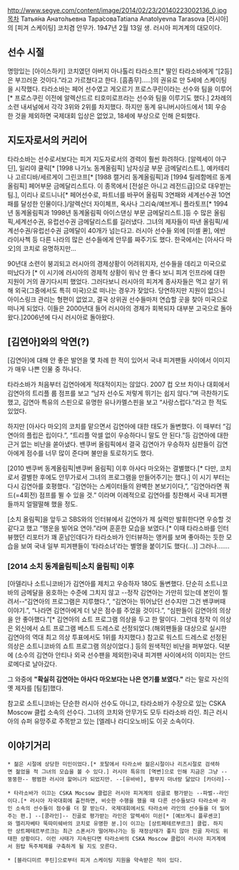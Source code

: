 http://www.segye.com/content/image/2014/02/23/20140223002136_0.jpg
[[목차]]
Татья́на Анато́льевна Тара́сова​ 
Tatiana Anatolyevna Tarasova
[러시아]의 [피겨 스케이팅] 코치겸 안무가. 1947년 2월 13일 생. 러시아 피겨계의 대모이다.

== 선수 시절 ==
명망있는 [아이스하키] 코치였던 아버지 아나톨리 타라소프[* 딸인 타라소바에게 “[2등]은 부끄러운 것이다.”라고 가르쳤다고 한다. [흠좀무].....]의 권유로 만 5세에 스케이팅을 시작했다. 타라소바는 페어 선수였고 게오르기 프로스쿠린이라는 선수와 팀을 이루어[* 프로스쿠린 이전에 알렉산드르 티호미로프라는 선수와 팀을 이루기도 했다.] 2차례의 소련 내셔널에서 각각 3위와 2위를 차지했다. 하지만 동계 유니버시아드에서 1회 우승한 것을 제외하면 국제대회 입상은 없었고, 18세에 부상으로 인해 은퇴했다. 

== 지도자로서의 커리어 ==
타라소바는 선수로서보다는 피겨 지도자로서의 경력이 훨씬 화려하다.
[알렉세이 야구딘], 일리야 쿨릭[* [1998 나가노 동계올림픽] 남자싱글 부문 금메달리스트.], 예카테리나 고르디바/세르게이 그린코프[* [1988 캘거리 동계올림픽]과 [1994 릴레함메르 동계올림픽] 페어부문 금메달리스트다. 이 종목에서 [전설은 아니고 레전드급]으로 대우받는 팀.], 이리나 로드니나[* 페어선수로, 파트너를 바꾸어 올림픽 3연패와 세계선수권 10연패를 달성한 인물이다.]/알렉산더 자이체프, 옥사나 그리슉/예브게니 플라토프[* 1994년 동계올림픽과 1998년 동계올림픽 아이스댄싱 부문 금메달리스트.]등 수 많은 올림픽,세계선수권, 유럽선수권 금메달리스트를 길러냈다. 그녀의 제자들이 따낸 올림픽/세계선수권/유럽선수권 금메달이 40개가 넘는다고. 러시아 선수들 외에 [미셸 콴], 에반 라이사첵 등 다른 나라의 많은 선수들에게 안무를 짜주기도 했다. 한국에서는 [아사다 마오]의 코치로 유명하지만...

90년대 소련이 붕괴되고 러시아의 경제상황이 어려워지자, 선수들을 데리고 미국으로 떠났다가 [* 이 시기에 러시아의 경제적 상황이 워낙 안 좋다 보니 피겨 인프라에 대한 지원이 거의 끊기다시피 했었다. 그러다보니 러시아의 피겨계 종사자들은 먹고 살기 위해 외국(그중에서도 특히 미국)으로 떠나는 경우가 잦았다. 당연하지만 지원이 없으니 아이스링크 관리는 형편이 없었고, 결국 상위권 선수들마저 연습할 곳을 찾아 미국으로 떠나게 되었다. 이들은 2000년대 들어 러시아의 경제가 회복되자 대부분 고국으로 돌아왔다.]2006년에 다시 러시아로 돌아왔다.

== [김연아]와의 악연(?) ==
[김연아]에 대해 안 좋은 발언을 몇 차례 한 적이 있어서 국내 피겨팬들 사이에서 이미지가 매우 나쁜 인물 중 하나다. 

타라소바가 처음부터 김연아에게 적대적이지는 않았다. 2007 컵 오브 차이나 대회에서 김연아의 트리플 룹 점프를 보고 “남자 선수도 저렇게 뛰기는 쉽지 않다.”며 극찬하기도 했고, 김연아 특유의 스핀으로 유명한 유나카멜스핀을 보고 “사랑스럽다.”라고 한 적도 있었다.

하지만 [아사다 마오]의 코치를 맡으면서 김연아에 대한 태도가 돌변했다. 이 때부터 “김연아의 플립은 립이다.”, “트리플 악셀 없이 우승하다니 말도 안 된다.”등 김연아에 대한 근거 없는 비난을 쏟아냈다. 밴쿠버 올림픽에서 결국 김연아가 우승하자 심판들이 김연아에게 점수를 너무 많이 준다며 불만을 토로하기도 했다.

[2010 밴쿠버 동계올림픽|밴쿠버 올림픽] 이후 아사다 마오와는 결별했다.[* 다만, 코치로서 결별한 후에도 안무가로서 그녀의 프로그램을 만들어주기는 했다.] 이 시기 부터는 다시 김연아를 호평했다. “김연아는 스케이터들의 완벽한 본보기이다,”, “김연아라면 쿼드(=4회전) 점프를 뛸 수 있을 것.” 이라며 이례적으로 김연아를 칭찬해서 국내 피겨팬들까지 얼떨떨해 했을 정도.

[소치 올림픽]을 앞두고 SBS와의 인터뷰에서 김연아가 제 실력만 발휘한다면 우승할 것 같다고 했고 “행운을 빌어요 연아.”라며 훈훈한 모습을 보였다.[* 이때 타라소바를 인터뷰했던 리포터가 꽤 훈남인데다가 타라소바가 인터뷰하는 앵커를 보며 좋아하는 듯한 모습을 보여 국내 일부 피겨팬들이 ‘타라소녀’라는 별명을 붙이기도 했다(...)] 그러나…….

=== [2014 소치 동계올림픽|소치 올림픽] 이후 ===
[아델리나 소트니코바]가 김연아를 제치고 우승하자 180도 돌변했다. 단순히 소트니코바의 금메달을  옹호하는 수준에 그치지 않고 --정작 김연아는 가만히 있는데 본인이 찔려서--“김연아의 프로그램은 지루했다.”, “김연아는 뛰어났던 선수지만 그건 밴쿠버때 이야기.”, “나라면 김연아에게 더 낮은 점수를 주었을 것이다.”, “심판들이 김연아의 의상을 안 좋아했다.”[* 김연아의 쇼트 프로그램 의상을 두고 한 말이다. 그런데 정작 이 의상은 외신에서 쇼트 프로그램 베스트 드레스로 선정되었다.(해외팬들을 대상으로 실시한 김연아의 역대 최고 의상 투표에서도 1위를 차지했다.) 참고로 워스트 드레스로 선정된 의상은 소트니코바의 쇼트 프로그램 의상이었다.] 등의 원색적인 비난을 퍼부었다.  덕분에 (소수의 김연아 안티나 외국 선수팬을 제외한)국내 피겨팬 사이에서의 이미지는 안드로메다로 날아갔다.

그 와중에 '''"확실히 김연아는 아사다 마오보다는 나은 연기를 보였다."''' 라는 말로 자신의 옛 제자를 [팀킬]했다.

참고로 소트니코바는 단순한 러시아 선수도 아니고, 타라소바가 수장으로 있는 CSKA Moscow 클럽 소속의 선수다. 그녀의 코치와 안무가도 모두 타라소바 라인. 최근 러시아의 슈퍼 유망주로 주목받고 있는 [엘레나 라디오노바]도 이곳 소속이다.

== 이야기거리 ==
 * 젊은 시절에 상당한 미인이었다.[* 포탈에서 타라소바 젊은시절이나 리즈시절로 검색하면 젊었을 적 그녀의 모습을 볼 수 있다.] 러시아 특유의 [역변]으로 인해 지금은 그냥 --뚱뚱한-- 평범한 러시아 할머니가 되었지만. --[유바바], 황무지 마녀랑 닮았다 [카더라]--

 * 타라소바가 이끄는 CSKA Mocsow 클럽은 러시아 피겨계의 성골로 평가받는 --파벌--라인이다.[* 러시아 자국대회에 출전하면, 비슷한 수행을 했을 때 다른 선수들보다 타라소바 라인 소속의 선수들이 점수를 더 잘 받는다. 국제대회에서도 타라소바 라인의 선수들을 더 밀어주는 편.] --[콩라인]-- 진골로 평가받는 라인은 알렉세이 미쉰[* [예브게니 플루셴코]와 엘리자베타 뚝따미쉐바의 코치로 유명한 분.]이 이끄는 [상트페테르부르크] 클럽. 하지만 상트페테르부르크는 최근 스폰서가 떨어져나가는 등 재정상태가 좋지 않아 진골 자리도 위태한 상황이다. 이런 사태가 지속된다면 타라소바의 CSKA Moscow 클럽이 러시아 피겨계에서 원탑 독주체제를 구축하게 될 지도 모른다.

 * [블라디미르 푸틴]으로부터 피겨 스케이팅 지원을 약속받은 적이 있다.
